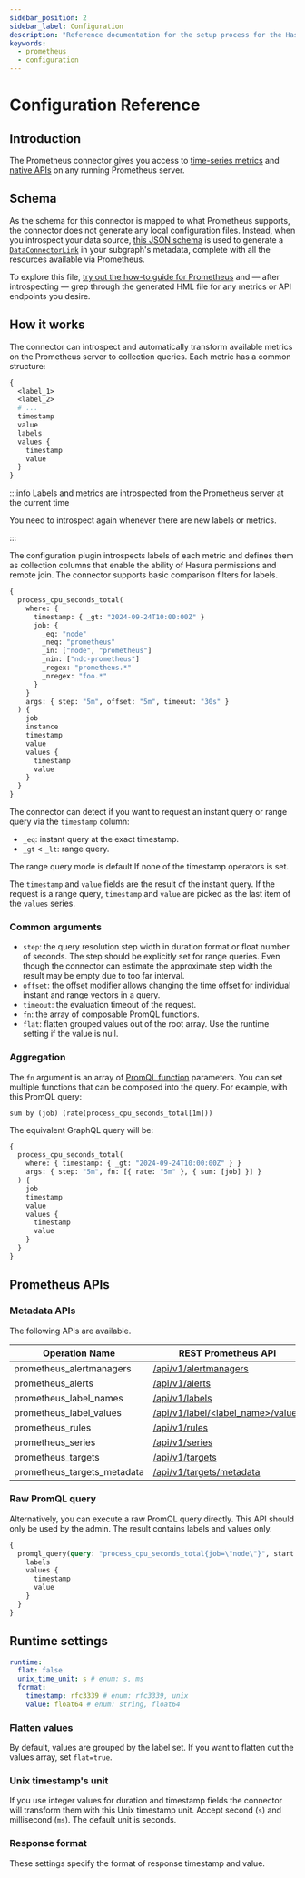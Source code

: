 ```yaml
---
sidebar_position: 2
sidebar_label: Configuration
description: "Reference documentation for the setup process for the Hasura Prometheus connector."
keywords:
  - prometheus
  - configuration
---
```


# Configuration Reference

## Introduction

The Prometheus connector gives you access to [time-series metrics](https://prometheus.io/docs/concepts/metric_types/)
and [native APIs](https://prometheus.io/docs/prometheus/latest/querying/api/) on any running Prometheus server.

## Schema

As the schema for this connector is mapped to what Prometheus supports, the connector does not generate any local
configuration files. Instead, when you introspect your data source,
[this JSON schema](https://github.com/hasura/ndc-prometheus/blob/main/jsonschema/configuration.json) is used to generate
a [`DataConnectorLink`](/reference/metadata-reference/data-connector-links.mdx) in your subgraph's metadata, complete
with all the resources available via Prometheus.

To explore this file, [try out the how-to guide for Prometheus](/how-to-build-with-ddn/with-prometheus.mdx) and — after
introspecting — grep through the generated HML file for any metrics or API endpoints you desire.

## How it works

The connector can introspect and automatically transform available metrics on the Prometheus server to collection
queries. Each metric has a common structure:

```graphql
{
  <label_1>
  <label_2>
  # ...
  timestamp
  value
  labels
  values {
    timestamp
    value
  }
}
```

:::info Labels and metrics are introspected from the Prometheus server at the current time

You need to introspect again whenever there are new labels or metrics.

:::

The configuration plugin introspects labels of each metric and defines them as collection columns that enable the
ability of Hasura permissions and remote join. The connector supports basic comparison filters for labels.

```graphql
{
  process_cpu_seconds_total(
    where: {
      timestamp: { _gt: "2024-09-24T10:00:00Z" }
      job: {
        _eq: "node"
        _neq: "prometheus"
        _in: ["node", "prometheus"]
        _nin: ["ndc-prometheus"]
        _regex: "prometheus.*"
        _nregex: "foo.*"
      }
    }
    args: { step: "5m", offset: "5m", timeout: "30s" }
  ) {
    job
    instance
    timestamp
    value
    values {
      timestamp
      value
    }
  }
}
```

The connector can detect if you want to request an instant query or range query via the `timestamp` column:

- `_eq`: instant query at the exact timestamp.
- `_gt` < `_lt`: range query.

The range query mode is default If none of the timestamp operators is set.

The `timestamp` and `value` fields are the result of the instant query. If the request is a range query, `timestamp` and
`value` are picked as the last item of the `values` series.

### Common arguments

- `step`: the query resolution step width in duration format or float number of seconds. The step should be explicitly
  set for range queries. Even though the connector can estimate the approximate step width the result may be empty due
  to too far interval.
- `offset`: the offset modifier allows changing the time offset for individual instant and range vectors in a query.
- `timeout`: the evaluation timeout of the request.
- `fn`: the array of composable PromQL functions.
- `flat`: flatten grouped values out of the root array. Use the runtime setting if the value is null.

### Aggregation

The `fn` argument is an array of [PromQL function](https://prometheus.io/docs/prometheus/latest/querying/functions/)
parameters. You can set multiple functions that can be composed into the query. For example, with this PromQL query:

```
sum by (job) (rate(process_cpu_seconds_total[1m]))
```

The equivalent GraphQL query will be:

```graphql
{
  process_cpu_seconds_total(
    where: { timestamp: { _gt: "2024-09-24T10:00:00Z" } }
    args: { step: "5m", fn: [{ rate: "5m" }, { sum: [job] }] }
  ) {
    job
    timestamp
    value
    values {
      timestamp
      value
    }
  }
}
```

## Prometheus APIs

### Metadata APIs

The following APIs are available.

| Operation Name              | REST Prometheus API                                                                                                     |
| --------------------------- | ----------------------------------------------------------------------------------------------------------------------- |
| prometheus_alertmanagers    | [/api/v1/alertmanagers](https://prometheus.io/docs/prometheus/latest/querying/api/#alertmanagers)                       |
| prometheus_alerts           | [/api/v1/alerts](https://prometheus.io/docs/prometheus/latest/querying/api/#alerts)                                     |
| prometheus_label_names      | [/api/v1/labels](https://prometheus.io/docs/prometheus/latest/querying/api/#getting-label-names)                        |
| prometheus_label_values     | [/api/v1/label/\<label_name\>/values](https://prometheus.io/docs/prometheus/latest/querying/api/#querying-label-values) |
| prometheus_rules            | [/api/v1/rules](https://prometheus.io/docs/prometheus/latest/querying/api/#rules)                                       |
| prometheus_series           | [/api/v1/series](https://prometheus.io/docs/prometheus/latest/querying/api/#finding-series-by-label-matchers)           |
| prometheus_targets          | [/api/v1/targets](https://prometheus.io/docs/prometheus/latest/querying/api/#targets)                                   |
| prometheus_targets_metadata | [/api/v1/targets/metadata](https://prometheus.io/docs/prometheus/latest/querying/api/#querying-target-metadata)         |

### Raw PromQL query

Alternatively, you can execute a raw PromQL query directly. This API should only be used by the admin. The result
contains labels and values only.

```graphql
{
  promql_query(query: "process_cpu_seconds_total{job=\"node\"}", start: "2024-09-24T10:00:00Z", step: "5m") {
    labels
    values {
      timestamp
      value
    }
  }
}
```

## Runtime settings

```yaml
runtime:
  flat: false
  unix_time_unit: s # enum: s, ms
  format:
    timestamp: rfc3339 # enum: rfc3339, unix
    value: float64 # enum: string, float64
```

### Flatten values

By default, values are grouped by the label set. If you want to flatten out the values array, set `flat=true`.

### Unix timestamp's unit

If you use integer values for duration and timestamp fields the connector will transform them with this Unix timestamp
unit. Accept second (`s`) and millisecond (`ms`). The default unit is seconds.

### Response format

These settings specify the format of response timestamp and value.
